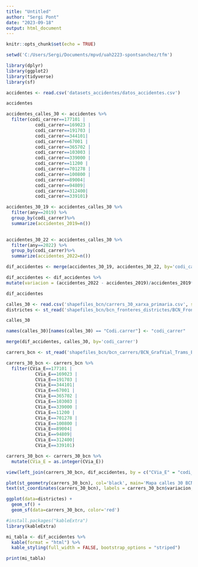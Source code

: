 ```yaml
---
title: "Untitled"
author: "Sergi Pont"
date: "2023-09-18"
output: html_document
---
```


```r
knitr::opts_chunk$set(echo = TRUE)
```

```r
setwd('C:/Users/Sergi/Documents/mpvd/uah2223-spontsanchez/tfm')
```

```r
library(dplyr)
library(ggplot2)
library(tidyverse)
library(sf)
```

```r
accidentes <- read.csv('datasets_accidentes/datos_accidentes.csv')
```

```r
accidentes
```

```r
accidentes_calles_30 <- accidentes %>%
  filter(codi_carrer==177101 |
           codi_carrer==169023 |
           codi_carrer==191703 |
           codi_carrer==344101|
           codi_carrer==67001 |
           codi_carrer==365702 |
           codi_carrer==103003 |
           codi_carrer==339000 |
           codi_carrer==11200 |
           codi_carrer==701278 |
           codi_carrer==100800 |
           codi_carrer==89004|
           codi_carrer==94809|
           codi_carrer==312400|
           codi_carrer==339101)
```

```r
accidentes_30_19 <- accidentes_calles_30 %>%
  filter(any==2019) %>%
  group_by(codi_carrer)%>%
  summarize(accidentes_2019=n())
  
```

```r
accidentes_30_22 <- accidentes_calles_30 %>%
  filter(any==2022) %>%
  group_by(codi_carrer)%>%
  summarize(accidentes_2022=n())
```

```r
dif_accidentes <- merge(accidentes_30_19, accidentes_30_22, by='codi_carrer')
```

```r
dif_accidentes <- dif_accidentes %>%
mutate(variacion = (accidentes_2022 - accidentes_2019)/accidentes_2019*100)
```

```r
dif_accidentes
```
```r
calles_30 <- read.csv('shapefiles_bcn/carrers_30_xarxa_primaria.csv', sep=';')
districtes <- st_read('shapefiles_bcn/bcn_fronteres_districtes/BCN_Fronterers_Trams_ETRS89_SHP.shp')
```

```r
calles_30
```

```r
names(calles_30)[names(calles_30) == "Codi.carrer"] <- "codi_carrer"
```

```r
merge(dif_accidentes, calles_30, by='codi_carrer')
```

```r
carrers_bcn <- st_read('shapefiles_bcn/bcn_carrers/BCN_GrafVial_Trams_ETRS89_SHP.shp')
```

```r
carrers_30_bcn <- carrers_bcn %>%
  filter(CVia_E==177101 |
           CVia_E==169023 |
           CVia_E==191703 |
           CVia_E==344101|
           CVia_E==67001 |
           CVia_E==365702 |
           CVia_E==103003 |
           CVia_E==339000 |
           CVia_E==11200 |
           CVia_E==701278 |
           CVia_E==100800 |
           CVia_E==89004|
           CVia_E==94809|
           CVia_E==312400|
           CVia_E==339101)
```

```r
carrers_30_bcn <- carrers_30_bcn %>%
  mutate(CVia_E = as.integer(CVia_E))
```

```r
view(left_join(carrers_30_bcn, dif_accidentes, by = c("CVia_E" = "codi_carrer")))
```

```r
plot(st_geometry(carrers_30_bcn), col='black', main='Mapa calles 30 BCN', lwd=0.8, axes=FALSE, grid=TRUE, bg='#cccccc') +
text(st_coordinates(carrers_30_bcn), labels = carrers_30_bcn$variacion, pos = 3, cex = 0.7, col = 'red')
```

```r
ggplot(data=districtes) +
  geom_sf() +
  geom_sf(data=carrers_30_bcn, color='red')
```

```r
#install.packages("kableExtra")
library(kableExtra)

mi_tabla <- dif_accidentes %>%
  kable(format = "html") %>%
  kable_styling(full_width = FALSE, bootstrap_options = "striped")

print(mi_tabla)
```






